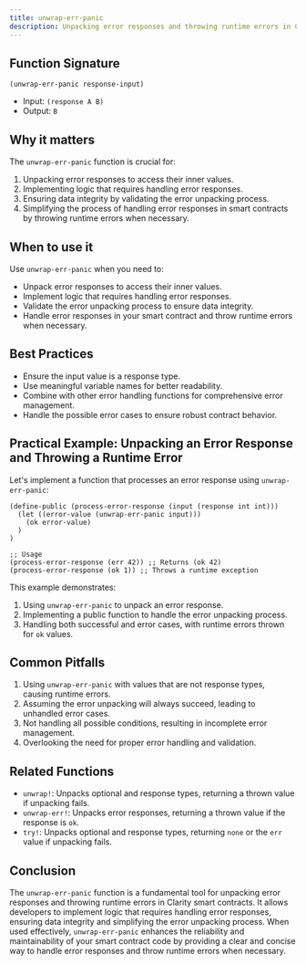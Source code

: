 ```yaml
---
title: unwrap-err-panic
description: Unpacking error responses and throwing runtime errors in Clarity smart contracts.
---
```


## Function Signature

```clarity
(unwrap-err-panic response-input)
```

- Input: `(response A B)`
- Output: `B`

## Why it matters

The `unwrap-err-panic` function is crucial for:

1. Unpacking error responses to access their inner values.
2. Implementing logic that requires handling error responses.
3. Ensuring data integrity by validating the error unpacking process.
4. Simplifying the process of handling error responses in smart contracts by throwing runtime errors when necessary.

## When to use it

Use `unwrap-err-panic` when you need to:

- Unpack error responses to access their inner values.
- Implement logic that requires handling error responses.
- Validate the error unpacking process to ensure data integrity.
- Handle error responses in your smart contract and throw runtime errors when necessary.

## Best Practices

- Ensure the input value is a response type.
- Use meaningful variable names for better readability.
- Combine with other error handling functions for comprehensive error management.
- Handle the possible error cases to ensure robust contract behavior.

## Practical Example: Unpacking an Error Response and Throwing a Runtime Error

Let's implement a function that processes an error response using `unwrap-err-panic`:

```clarity
(define-public (process-error-response (input (response int int)))
  (let ((error-value (unwrap-err-panic input)))
    (ok error-value)
  )
)

;; Usage
(process-error-response (err 42)) ;; Returns (ok 42)
(process-error-response (ok 1)) ;; Throws a runtime exception
```

This example demonstrates:
1. Using `unwrap-err-panic` to unpack an error response.
2. Implementing a public function to handle the error unpacking process.
3. Handling both successful and error cases, with runtime errors thrown for `ok` values.

## Common Pitfalls

1. Using `unwrap-err-panic` with values that are not response types, causing runtime errors.
2. Assuming the error unpacking will always succeed, leading to unhandled error cases.
3. Not handling all possible conditions, resulting in incomplete error management.
4. Overlooking the need for proper error handling and validation.

## Related Functions

- `unwrap!`: Unpacks optional and response types, returning a thrown value if unpacking fails.
- `unwrap-err!`: Unpacks error responses, returning a thrown value if the response is `ok`.
- `try!`: Unpacks optional and response types, returning `none` or the `err` value if unpacking fails.

## Conclusion

The `unwrap-err-panic` function is a fundamental tool for unpacking error responses and throwing runtime errors in Clarity smart contracts. It allows developers to implement logic that requires handling error responses, ensuring data integrity and simplifying the error unpacking process. When used effectively, `unwrap-err-panic` enhances the reliability and maintainability of your smart contract code by providing a clear and concise way to handle error responses and throw runtime errors when necessary.